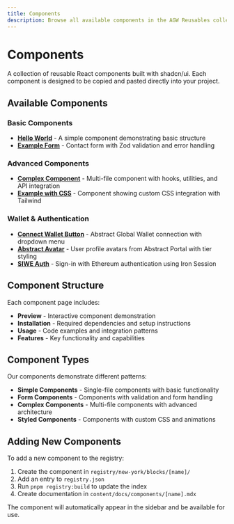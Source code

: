 ```yaml
---
title: Components
description: Browse all available components in the AGW Reusables collection.
---
```


# Components

A collection of reusable React components built with shadcn/ui. Each component is designed to be copied and pasted directly into your project.

## Available Components

### Basic Components

- **[Hello World](/docs/components/hello-world)** - A simple component demonstrating basic structure
- **[Example Form](/docs/components/example-form)** - Contact form with Zod validation and error handling

### Advanced Components

- **[Complex Component](/docs/components/complex-component)** - Multi-file component with hooks, utilities, and API integration
- **[Example with CSS](/docs/components/example-with-css)** - Component showing custom CSS integration with Tailwind

### Wallet & Authentication

- **[Connect Wallet Button](/docs/components/connect-wallet-button)** - Abstract Global Wallet connection with dropdown menu
- **[Abstract Avatar](/docs/components/abstract-avatar)** - User profile avatars from Abstract Portal with tier styling
- **[SIWE Auth](/docs/components/siwe-auth)** - Sign-in with Ethereum authentication using Iron Session

## Component Structure

Each component page includes:

- **Preview** - Interactive component demonstration
- **Installation** - Required dependencies and setup instructions
- **Usage** - Code examples and integration patterns
- **Features** - Key functionality and capabilities

## Component Types

Our components demonstrate different patterns:

- **Simple Components** - Single-file components with basic functionality
- **Form Components** - Components with validation and form handling
- **Complex Components** - Multi-file components with advanced architecture
- **Styled Components** - Components with custom CSS and animations

## Adding New Components

To add a new component to the registry:

1. Create the component in `registry/new-york/blocks/[name]/`
2. Add an entry to `registry.json`
3. Run `pnpm registry:build` to update the index
4. Create documentation in `content/docs/components/[name].mdx`

The component will automatically appear in the sidebar and be available for use.